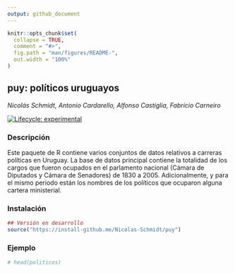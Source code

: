```yaml
---
output: github_document
---
```


<!-- README.md is generated from README.Rmd. Please edit that file -->

```r
knitr::opts_chunk$set(
  collapse = TRUE,
  comment = "#>",
  fig.path = "man/figures/README-",
  out.width = "100%"
)
```

## puy: políticos uruguayos

*Nicolás Schmidt, Antonio Cardarello, Alfonso Castiglia, Fabricio Carneiro* 

<!-- badges: start -->


[![Lifecycle: experimental](https://img.shields.io/badge/lifecycle-experimental-orange.svg)](https://www.tidyverse.org/lifecycle/#experimental)
<!-- badges: end -->


### Descripción

Este paquete de R contiene varios conjuntos de datos relativos a carreras políticas en Uruguay. La base de datos principal contiene la totalidad de los cargos que fueron ocupados en el parlamento nacional (Cámara de Diputados y Cámara de Senadores) de 1830 a 2005. Adicionalmente, y para el mismo periodo están los nombres de los políticos que ocuparon alguna cartera ministerial.



### Instalación

``` r
## Versión en desarrollo
source("https://install-github.me/Nicolas-Schmidt/puy")
```


### Ejemplo

```r
# head(politicos)
```





